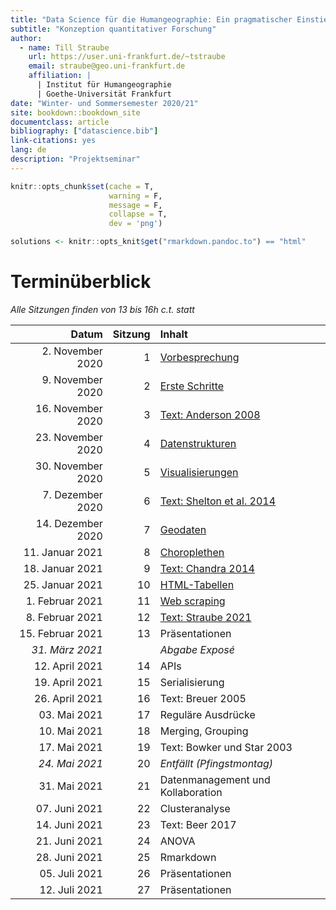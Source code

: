 ```yaml
--- 
title: "Data Science für die Humangeographie: Ein pragmatischer Einstieg mit R"
subtitle: "Konzeption quantitativer Forschung"
author:
  - name: Till Straube
    url: https://user.uni-frankfurt.de/~tstraube
    email: straube@geo.uni-frankfurt.de
    affiliation: |
      | Institut für Humangeographie
      | Goethe-Universität Frankfurt
date: "Winter- und Sommersemester 2020/21"
site: bookdown::bookdown_site
documentclass: article
bibliography: ["datascience.bib"]
link-citations: yes
lang: de
description: "Projektseminar"
---
```


```r
knitr::opts_chunk$set(cache = T,
                      warning = F,
                      message = F,
                      collapse = T,
                      dev = 'png')

solutions <- knitr::opts_knit$get("rmarkdown.pandoc.to") == "html"
```

# Terminüberblick {-}

*Alle Sitzungen finden von 13 bis 16h c.t. statt*

Datum                 | Sitzung | Inhalt
--------------------: | ------: | :-----------------------------------
2. November 2020      | 1       | [Vorbesprechung](#vorbesprechung)
9. November 2020      | 2       | [Erste Schritte](#erste-schritte)
16. November 2020     | 3       | [Text: Anderson 2008](#text-anderson-2008)
23. November 2020     | 4       | [Datenstrukturen](#datenstrukturen)
30. November 2020     | 5       | [Visualisierungen](#visualisierungen)
7. Dezember 2020      | 6       | [Text: Shelton et al. 2014](#text-shelton-et-al.-2014)
14. Dezember 2020     | 7       | [Geodaten](#geodaten)
11. Januar 2021       | 8       | [Choroplethen](#choroplethen)
18. Januar 2021       | 9       | [Text: Chandra 2014](#text-chandra-2014)
25. Januar 2021       | 10      | [HTML-Tabellen](#html-tabellen)
1. Februar 2021       | 11      | [Web scraping](#web-scraping)
8. Februar 2021       | 12      | [Text: Straube 2021](#text-straube-2021)
15. Februar 2021      | 13      | Präsentationen
*31. März 2021*       |         | *Abgabe Exposé*
12. April 2021        | 14      | APIs
19. April 2021        | 15      | Serialisierung
26. April 2021        | 16      | Text: Breuer 2005
03. Mai 2021          | 17      | Reguläre Ausdrücke
10. Mai 2021          | 18      | Merging, Grouping
17. Mai 2021          | 19      | Text: Bowker und Star 2003
*24. Mai 2021*        | 20      | *Entfällt (Pfingstmontag)*
31. Mai 2021          | 21      | Datenmanagement und Kollaboration
07. Juni 2021         | 22      | Clusteranalyse
14. Juni 2021         | 23      | Text: Beer 2017
21. Juni 2021         | 24      | ANOVA
28. Juni 2021         | 25      | Rmarkdown
05. Juli 2021         | 26      | Präsentationen
12. Juli 2021         | 27      | Präsentationen
